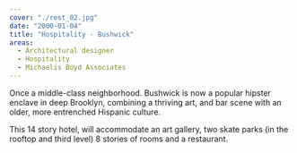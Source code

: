 ```yaml
---
cover: "./rest_02.jpg"
date: "2000-01-04"
title: "Hospitality - Bushwick"
areas:
  - Architectural designer
  - Hospitality
  - Michaelis Boyd Associates
---
```


Once a middle-class neighborhood. Bushwick
is now a popular hipster enclave in deep
Brooklyn, combining a thriving art, and bar
scene with an older, more entrenched Hispanic
culture.

This 14 story hotel, will accommodate an art
gallery, two skate parks (in the rooftop and
third level) 8 stories of rooms and a restaurant.
